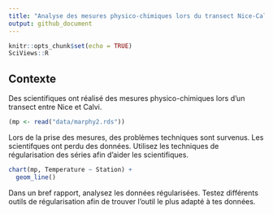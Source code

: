 ```yaml
---
title: "Analyse des mesures physico-chimiques lors du transect Nice-Calvi"
output: github_document
---
```


```r
knitr::opts_chunk$set(echo = TRUE)
SciViews::R
```

## Contexte

Des scientifiques ont réalisé des mesures physico-chimiques lors d'un transect entre Nice et Calvi.

```r
(mp <- read("data/marphy2.rds"))
```

Lors de la prise des mesures, des problèmes techniques sont survenus. Les scientifques ont perdu des données. Utilisez les techniques de régularisation des séries afin d'aider les scientifiques.

```r
chart(mp, Temperature ~ Station) +
  geom_line()
```


Dans un bref rapport, analysez les données régularisées. Testez différents outils de régularisation afin de trouver l'outil le plus adapté à tes données.







